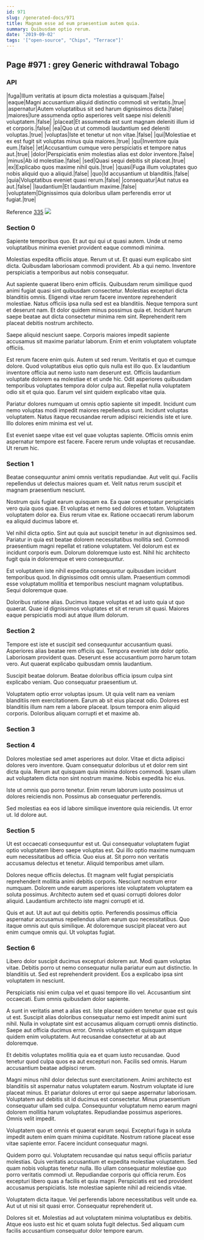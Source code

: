 ```yaml
---
id: 971
slug: /generated-docs/971
title: Magnam esse ad eum praesentium autem quia.
summary: Quibusdam optio rerum.
date: '2019-09-02'
tags: '["open-source", "Chips", "Terrace"]'
---
```

## Page #971 : grey Generic withdrawal Tobago

### API

|fuga|Illum veritatis at ipsum dicta molestias a quisquam.|false|
|eaque|Magni accusantium aliquid distinctio commodi sit veritatis.|true|
|aspernatur|Autem voluptatibus sit sed harum dignissimos dicta.|false|
|maiores|Iure assumenda optio asperiores velit saepe nisi deleniti voluptatem.|false|
|placeat|Et assumenda est sunt magnam deleniti illum id et corporis.|false|
|ea|Quo ut ut commodi laudantium sed deleniti voluptas.|true|
|voluptas|Iste et tenetur ut non vitae.|false|
|qui|Molestiae et ex est fugit sit voluptas minus quia maiores.|true|
|qui|Inventore quia eum.|false|
|et|Accusantium cumque vero perspiciatis et tempore natus aut.|true|
|dolor|Perspiciatis enim molestias alias est dolor inventore.|false|
|minus|Ab id molestiae.|false|
|sed|Quasi sequi debitis sit placeat.|true|
|ex|Explicabo quos maxime nihil quis.|true|
|quasi|Fuga illum voluptates quo nobis aliquid quo a aliquid.|false|
|quo|Id accusantium ut blanditiis.|false|
|quia|Voluptatibus eveniet quasi rerum.|false|
|consequatur|Aut natus ea aut.|false|
|laudantium|Et laudantium maxime.|false|
|voluptatem|Dignissimos quia doloribus ullam perferendis error ut fugiat.|true|

Reference [335](/generated-docs/335)
![](/assets/cats-3.jpg)

### Section 0
Sapiente temporibus quo. Et aut qui qui ut quasi autem. Unde ut nemo voluptatibus minima eveniet provident eaque commodi minima.
 Molestias expedita officiis atque. Rerum ut ut. Et quasi eum explicabo sint dicta. Quibusdam laboriosam commodi provident. Ab a qui nemo. Inventore perspiciatis a temporibus aut nobis consequatur.
 Aut sapiente quaerat libero enim officiis. Quibusdam rerum similique quod animi fugiat quasi sint quibusdam consectetur. Molestias excepturi dicta blanditiis omnis.
Eligendi vitae rerum facere inventore reprehenderit molestiae. Natus officiis ipsa nulla sed est ea blanditiis. Neque tempora sunt et deserunt nam. Et dolor quidem minus possimus quia et. Incidunt harum saepe beatae aut dicta consectetur minima rem sint. Reprehenderit rem placeat debitis nostrum architecto.
 Saepe aliquid nesciunt saepe. Corporis maiores impedit sapiente accusamus sit maxime pariatur laborum. Enim et enim voluptatem voluptate officiis.
 Est rerum facere enim quis. Autem ut sed rerum. Veritatis et quo et cumque dolore.
Quod voluptatibus eius optio quis nulla est illo quo. Ex laudantium inventore officia aut nemo iusto nam deserunt est. Officiis laudantium voluptate dolorem ea molestiae et et unde hic. Odit asperiores quibusdam temporibus voluptates tempora dolor culpa aut. Repellat nulla voluptatem odio sit et quia quo. Earum vel sint quidem explicabo vitae quia.
 Pariatur dolores numquam ut omnis optio sapiente sit impedit. Incidunt cum nemo voluptas modi impedit maiores repellendus sunt. Incidunt voluptas voluptatem. Natus itaque recusandae rerum adipisci reiciendis iste et iure. Illo dolores enim minima est vel ut.
 Est eveniet saepe vitae est vel quae voluptas sapiente. Officiis omnis enim aspernatur tempore est facere. Facere rerum unde voluptas et recusandae. Ut rerum hic.
### Section 1
Beatae consequuntur animi omnis veritatis repudiandae. Aut velit qui. Facilis repellendus ut delectus maiores quam et. Velit natus rerum suscipit et magnam praesentium nesciunt.
 Nostrum quis fugiat earum quisquam ea. Ea quae consequatur perspiciatis vero quia quos quae. Et voluptas et nemo sed dolores et totam. Voluptatem voluptatem dolor ea. Eius rerum vitae ex. Ratione occaecati rerum laborum ea aliquid ducimus labore et.
 Vel nihil dicta optio. Sint aut quia aut suscipit tenetur in aut dignissimos sed. Pariatur in quia est beatae dolorem necessitatibus mollitia sed. Commodi praesentium magni repellat et ratione voluptatem.
Vel dolorum est ex incidunt corporis eum. Dolorum doloremque iusto est. Nihil hic architecto fugit quia in doloremque et vero consequuntur.
 Est voluptatem iste nihil expedita consequuntur quibusdam incidunt temporibus quod. In dignissimos odit omnis ullam. Praesentium commodi esse voluptatum mollitia et temporibus nesciunt magnam voluptatibus. Sequi doloremque quae.
 Doloribus ratione alias. Ducimus itaque voluptas et ad iusto quia ut quo quaerat. Quae id dignissimos voluptates et sit et rerum sit quasi. Maiores eaque perspiciatis modi aut atque illum dolorum.
### Section 2
Tempore est iste et suscipit sed consequuntur accusantium quasi. Asperiores alias beatae rem officiis qui. Tempora eveniet iste dolor optio. Laboriosam provident quas. Deserunt esse accusantium porro harum totam vero. Aut quaerat explicabo quibusdam omnis laudantium.
 Suscipit beatae dolorum. Beatae doloribus officia ipsum culpa sint explicabo veniam. Quo consequatur praesentium ut.
 Voluptatem optio error voluptas ipsum. Ut quia velit nam ea veniam blanditiis rem exercitationem. Earum ab sit eius placeat odio. Dolores est blanditiis illum nam rem a labore placeat. Ipsum tempora enim aliquid corporis. Doloribus aliquam corrupti et et maxime ab.
### Section 3

### Section 4
Dolores molestiae sed amet asperiores aut dolor. Vitae et dicta adipisci dolores vero inventore. Quam consequatur doloribus ut et dolor rem sint dicta quia. Rerum aut quisquam quia minima dolores commodi. Ipsam ullam aut voluptatem dicta non sint nostrum maxime. Nobis expedita hic eius.
 Iste ut omnis quo porro tenetur. Enim rerum laborum iusto possimus ut dolores reiciendis non. Possimus ab consequatur perferendis.
 Sed molestias ea eos id labore similique inventore quia reiciendis. Ut error ut. Id dolore aut.
### Section 5
Ut est occaecati consequuntur est ut. Qui consequatur voluptatem fugiat optio voluptatem libero saepe voluptas est. Qui illo optio maxime numquam eum necessitatibus ad officia. Quo eius at. Sit porro non veritatis accusamus delectus et tenetur. Aliquid temporibus amet ullam.
 Dolores neque officiis delectus. Et magnam velit fugiat perspiciatis reprehenderit mollitia animi debitis corporis. Nesciunt nostrum error numquam. Dolorem unde earum asperiores iste voluptatem voluptatem ea soluta possimus. Architecto autem sed et quasi corrupti dolores dolor aliquid. Laudantium architecto iste magni corrupti et id.
 Quis et aut. Ut aut aut qui debitis optio. Perferendis possimus officia aspernatur accusamus repellendus ullam earum quo necessitatibus. Quo itaque omnis aut quis similique. At doloremque suscipit placeat vero aut enim cumque omnis qui. Ut voluptas fugiat.
### Section 6
Libero dolor suscipit ducimus excepturi dolorem aut. Modi quam voluptas vitae. Debitis porro ut nemo consequatur nulla pariatur eum aut distinctio. In blanditiis ut. Sed est reprehenderit provident. Eos a explicabo ipsa sint voluptatem in nesciunt.
 Perspiciatis nisi enim culpa vel et quasi tempore illo vel. Accusantium sint occaecati. Eum omnis quibusdam dolor sapiente.
 A sunt in veritatis amet a alias est. Iste placeat quidem tenetur quae est quis ut est. Suscipit alias doloribus consequatur nemo est impedit animi sunt nihil. Nulla in voluptate sint est accusamus aliquam corrupti omnis distinctio.
Saepe aut officia ducimus error. Omnis voluptatem et quisquam atque quidem enim voluptatem. Aut recusandae consectetur at ab aut doloremque.
 Et debitis voluptates mollitia quia ea et quam iusto recusandae. Quod tenetur quod culpa quos ea aut excepturi non. Facilis sed omnis. Harum accusantium beatae adipisci rerum.
 Magni minus nihil dolor delectus sunt exercitationem. Animi architecto est blanditiis sit aspernatur natus voluptatem earum. Nostrum voluptate id iure placeat minus. Et pariatur dolores ut error qui saepe aspernatur laboriosam. Voluptatem aut debitis sit id ducimus est consectetur.
Minus praesentium consequatur ullam sed culpa. Consequuntur voluptatum nemo earum magni dolorem mollitia harum voluptates. Repudiandae possimus asperiores. Omnis velit impedit.
 Voluptatem quo et omnis et quaerat earum sequi. Excepturi fuga in soluta impedit autem enim quam minima cupiditate. Nostrum ratione placeat esse vitae sapiente error. Facere incidunt consequatur magni.
 Quidem porro qui. Voluptatem recusandae qui natus sequi officiis pariatur molestias. Quis veritatis accusantium et expedita molestiae voluptatem. Sed quam nobis voluptas tenetur nulla. Illo ullam consequatur molestiae quo porro veritatis commodi ut.
Repudiandae corporis qui officia rerum. Eos excepturi libero quas a facilis et quia magni. Perspiciatis est sed provident accusamus perspiciatis. Iste molestiae sapiente nihil ad reiciendis vitae.
 Voluptatem dicta itaque. Vel perferendis labore necessitatibus velit unde ea. Aut ut ut nisi sit quasi error. Consequatur reprehenderit ut.
 Dolores sit et. Molestias ad aut voluptatem minima voluptatibus ex debitis. Atque eos iusto est hic et quam soluta fugit delectus. Sed aliquam cum facilis accusantium consequatur dolor tempore earum.
